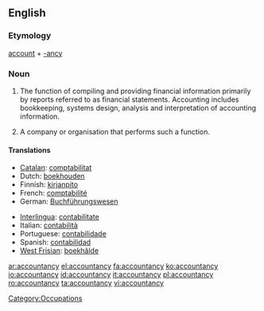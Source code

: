 ==English==

===Etymology===
[[account]] + [[-ancy]]

===Noun===
{{wikipedia}}
{{en-noun|accountancies|-}}

# {{countable}} {{UK}} The function of compiling and providing financial information primarily by reports referred to as financial statements. Accounting includes bookkeeping, systems design, analysis and interpretation of accounting information.
# {{uncountable}} A company or organisation that performs such a function.

====Translations====
{{trans-top|the profession of accounting}}
* [[Catalan]]: [[comptabilitat]] {{f}}
* Dutch: [[boekhouden]] {{n}}
* Finnish: [[kirjanpito]]
* French: [[comptabilité]] {{f}}
* German: [[Buchführungswesen]]
{{trans-mid}}
* [[Interlingua]]: [[contabilitate]]
* Italian: [[contabilità]] {{f}}
* Portuguese: [[contabilidade]] {{f}}
* Spanish: [[contabilidad]] {{f}}
* [[West Frisian]]: [[boekhâlde]] {{n}}
{{trans-bottom}}

[[Category:Occupations]]

[[ar:accountancy]]
[[el:accountancy]]
[[fa:accountancy]]
[[ko:accountancy]]
[[io:accountancy]]
[[id:accountancy]]
[[it:accountancy]]
[[pl:accountancy]]
[[ro:accountancy]]
[[ta:accountancy]]
[[vi:accountancy]]